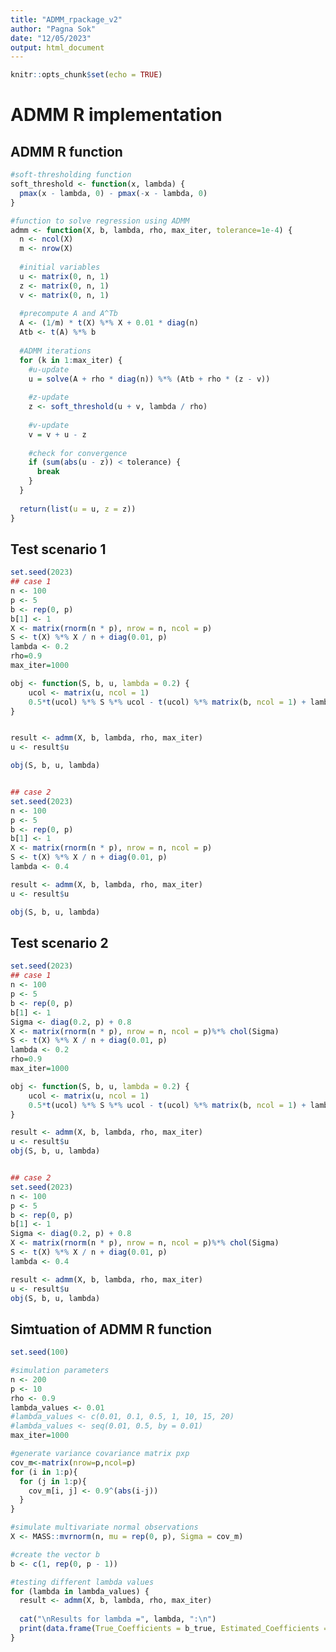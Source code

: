 ```yaml
---
title: "ADMM_rpackage_v2"
author: "Pagna Sok"
date: "12/05/2023"
output: html_document
---
```


```r
knitr::opts_chunk$set(echo = TRUE)
```

# ADMM R implementation

## ADMM R function
```r
#soft-thresholding function
soft_threshold <- function(x, lambda) {
  pmax(x - lambda, 0) - pmax(-x - lambda, 0)
}

#function to solve regression using ADMM
admm <- function(X, b, lambda, rho, max_iter, tolerance=1e-4) {
  n <- ncol(X)
  m <- nrow(X)
  
  #initial variables
  u <- matrix(0, n, 1)
  z <- matrix(0, n, 1)
  v <- matrix(0, n, 1)
  
  #precompute A and A^Tb
  A <- (1/m) * t(X) %*% X + 0.01 * diag(n)
  Atb <- t(A) %*% b
  
  #ADMM iterations
  for (k in 1:max_iter) {
    #u-update
    u = solve(A + rho * diag(n)) %*% (Atb + rho * (z - v))
    
    #z-update
    z <- soft_threshold(u + v, lambda / rho)
    
    #v-update
    v = v + u - z
    
    #check for convergence
    if (sum(abs(u - z)) < tolerance) {
      break
    }
  }
  
  return(list(u = u, z = z))
}
```


## Test scenario 1
```r
set.seed(2023)
## case 1
n <- 100
p <- 5
b <- rep(0, p)
b[1] <- 1
X <- matrix(rnorm(n * p), nrow = n, ncol = p) 
S <- t(X) %*% X / n + diag(0.01, p)
lambda <- 0.2
rho=0.9
max_iter=1000

obj <- function(S, b, u, lambda = 0.2) {
    ucol <- matrix(u, ncol = 1)
    0.5*t(ucol) %*% S %*% ucol - t(ucol) %*% matrix(b, ncol = 1) + lambda * sum(abs(ucol))
}


result <- admm(X, b, lambda, rho, max_iter)
u <- result$u

obj(S, b, u, lambda)


## case 2
set.seed(2023)
n <- 100
p <- 5
b <- rep(0, p)
b[1] <- 1
X <- matrix(rnorm(n * p), nrow = n, ncol = p) 
S <- t(X) %*% X / n + diag(0.01, p)
lambda <- 0.4

result <- admm(X, b, lambda, rho, max_iter)
u <- result$u

obj(S, b, u, lambda)
```


## Test scenario 2
```r
set.seed(2023)
## case 1
n <- 100
p <- 5
b <- rep(0, p)
b[1] <- 1
Sigma <- diag(0.2, p) + 0.8
X <- matrix(rnorm(n * p), nrow = n, ncol = p)%*% chol(Sigma)
S <- t(X) %*% X / n + diag(0.01, p)
lambda <- 0.2
rho=0.9
max_iter=1000

obj <- function(S, b, u, lambda = 0.2) {
    ucol <- matrix(u, ncol = 1)
    0.5*t(ucol) %*% S %*% ucol - t(ucol) %*% matrix(b, ncol = 1) + lambda * sum(abs(ucol))
}

result <- admm(X, b, lambda, rho, max_iter)
u <- result$u
obj(S, b, u, lambda)


## case 2
set.seed(2023)
n <- 100
p <- 5
b <- rep(0, p)
b[1] <- 1
Sigma <- diag(0.2, p) + 0.8
X <- matrix(rnorm(n * p), nrow = n, ncol = p)%*% chol(Sigma)
S <- t(X) %*% X / n + diag(0.01, p)
lambda <- 0.4

result <- admm(X, b, lambda, rho, max_iter)
u <- result$u
obj(S, b, u, lambda)
```



## Simtuation of ADMM R function
```r
set.seed(100)

#simulation parameters
n <- 200
p <- 10
rho <- 0.9
lambda_values <- 0.01
#lambda_values <- c(0.01, 0.1, 0.5, 1, 10, 15, 20)
#lambda_values <- seq(0.01, 0.5, by = 0.01)
max_iter=1000

#generate variance covariance matrix pxp
cov_m<-matrix(nrow=p,ncol=p) 
for (i in 1:p){
  for (j in 1:p){
    cov_m[i, j] <- 0.9^(abs(i-j))
  }
}

#simulate multivariate normal observations
X <- MASS::mvrnorm(n, mu = rep(0, p), Sigma = cov_m)

#create the vector b
b <- c(1, rep(0, p - 1))

#testing different lambda values
for (lambda in lambda_values) {
  result <- admm(X, b, lambda, rho, max_iter)
  
  cat("\nResults for lambda =", lambda, ":\n")
  print(data.frame(True_Coefficients = b_true, Estimated_Coefficients = result$u))
}

```

